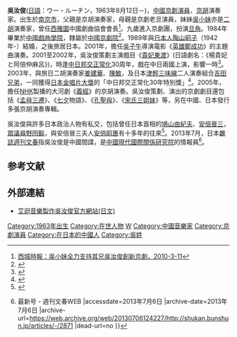 '''吳汝俊'''([[日語|日語]]：ウー・ルーチン，1963年8月12日－)，[[中國|中國]][[京劇|京劇]][[演員|演員]]、[[京胡|京胡]]演奏家。出生於[[南京市|南京市]]，父親是京胡演奏家，母親是京劇老旦演員，妹妹[[吳小妹|吳小妹]]亦是[[二胡|二胡]]演奏家，曾任[[西雅圖|西雅圖]]中國劇曲協會會長<ref>[http://www.seattlechinesetimes.com/2009-09-02-04-33-29/2009-09-26-05-29-57/32-2009-09-26-05-24-20/1262-2010-03-14-17-44-35 西城時報：吳小妹全力支持其兄吳汝俊創新京劇，2010-3-11]{{dead link|date=2017年12月 |bot=InternetArchiveBot |fix-attempted=yes }}</ref>。九歲進入京劇團，扮演[[旦角|旦角]]。1984年畢業於[[中國戲曲學院|中國戲曲學院]]，隸屬於[[中國京劇院|中國京劇院]]<ref>{{Cite web |url=http://www.libertytimes.com.tw/2013/new/jul/6/today-int5.htm |title=自由電子報 - 與中國特務來往？日第一夫人又掀波 |accessdate=2013-07-06 |archive-date=2013-07-08 |archive-url=https://web.archive.org/web/20130708223925/http://www.libertytimes.com.tw/2013/new/jul/6/today-int5.htm |dead-url=no }}</ref>。1989年與[[日本人|日本人]][[陶山昭子|陶山昭子]]（1942年-）結婚，之後旅居日本。2001年，擔任[[吳子牛|吳子牛]]導演電影《[[英雄鄭成功|英雄鄭成功]]》的主題曲演奏。2001至2002年，吳汝俊策劃主演戲目《[[貴妃東渡|貴妃東渡]]》(日語劇名：《楊貴妃と阿倍仲麻呂》)，時逢[[中日邦交正常化|中日邦交正常化]]30周年，戲在中日兩國上演，影響一時<ref>{{Cite web |url=http://www.chinareviewnews.com/doc/1004/4/0/0/100440033.html?coluid=49&kindid=974&docid=100440033 |title=中國評論新聞：旅日藝術家吳汝俊　用京劇架中日鵲橋 |access-date=2013-07-06 |archive-date=2019-09-26 |archive-url=https://web.archive.org/web/20190926042934/http://www.chinareviewnews.com/doc/1004/4/0/0/100440033.html?coluid=49&kindid=974&docid=100440033 |dead-url=no }}</ref>。2003年，與旅日二胡演奏家[[姜建華|姜建華]]、[[陳敏|陳敏]]，及日本[[三味線|津輕三味線]]二人演奏組合[[吉田兄弟|吉田兄弟]]，一同獲得[[日本金唱片大獎|日本金唱片大獎]]的「中日邦交正常化30年特別獎」<ref>{{Cite web |url=http://www.golddisc.jp/award/17/index.html#gd17_16 |title=第17回ゴールドディスク大賞 受賞作品/アーティスト｜THE GOLD DISC |accessdate=2013-07-06 |archive-date=2013-06-10 |archive-url=https://web.archive.org/web/20130610033830/http://www.golddisc.jp/award/17/index.html#gd17_16 |dead-url=no }}</ref>。2005年，擔任[[NHK|NHK]]製播的大河劇《[[義經_(大河劇)|義經]]》的京胡演奏。吳汝俊策劃、演出的京劇劇目還包括《[[孟母三遷|孟母三遷]]》、《[[七夕|七夕]]物語》、《[[顏徵在|孔聖母]]》、《[[宋嘉澍家族|宋氏三姐妹]]》等，另在中國、日本發行多張京胡演奏專輯。

吳汝俊與許多日本政治人物有私交，包括曾任日本首相的[[鳩山由紀夫|鳩山由紀夫]]、[[安倍晉三|安倍晉三]]，[[眾議員|眾議員]][[野田毅(眾議員)|野田毅]]，與安倍晉三夫人[[安倍昭惠|安倍昭惠]]有十多年的往來<ref>{{Cite web |url=http://paper.people.com.cn/hqrw/html/2007-01/01/content_12246821.htm |title=安倍晉三的華人好友《環球人物》，2007-01-01，第二十一期 |accessdate=2013-07-06 |archive-date=2016-03-04 |archive-url=https://web.archive.org/web/20160304064403/http://paper.people.com.cn/hqrw/html/2007-01/01/content_12246821.htm |dead-url=yes }}</ref>。2013年7月，日本[[雜誌|雜誌]][[週刊文春|週刊文春]]指吳汝俊是中國間諜，是[[中國現代國際關係研究院|中國現代國際關係研究院]]的情報員<ref>{{Cite web |url=http://shukan.bunshun.jp/articles/-/2871 |title=週刊文春2013年7月11日号 {{!}} 最新号 - 週刊文春WEB |accessdate=2013年7月6日 |archive-date=2013年7月6日 |archive-url=https://web.archive.org/web/20130706124227/http://shukan.bunshun.jp/articles/-/2871 |dead-url=no }}</ref>。

==参考文献==
{{Reflist}}

==外部連結==
*[http://www.avexnet.or.jp/wu3/index.html 艾迴音樂製作吳汝俊官方網站(日文)]{{Wayback|url=http://www.avexnet.or.jp/wu3/index.html |date=20130719082410 }}

[[Category:1963年出生|Category:1963年出生]]
[[Category:在世人物|Category:在世人物]]
[[Category:南京人|W]]
[[Category:中國音樂家|Category:中國音樂家]]
[[Category:京劇演員|Category:京劇演員]]
[[Category:在日本的中國人|Category:在日本的中國人]]
[[Category:吳姓|Category:吳姓]]